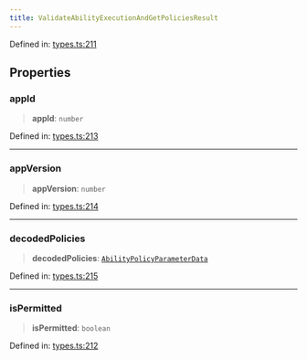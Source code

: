 ```yaml
---
title: ValidateAbilityExecutionAndGetPoliciesResult
---
```


Defined in: [types.ts:211](https://github.com/LIT-Protocol/Vincent/blob/1c902a7c278246adaf4479901c6e2d38e00321e5/packages/libs/contracts-sdk/src/types.ts#L211)

## Properties

### appId

> **appId**: `number`

Defined in: [types.ts:213](https://github.com/LIT-Protocol/Vincent/blob/1c902a7c278246adaf4479901c6e2d38e00321e5/packages/libs/contracts-sdk/src/types.ts#L213)

***

### appVersion

> **appVersion**: `number`

Defined in: [types.ts:214](https://github.com/LIT-Protocol/Vincent/blob/1c902a7c278246adaf4479901c6e2d38e00321e5/packages/libs/contracts-sdk/src/types.ts#L214)

***

### decodedPolicies

> **decodedPolicies**: [`AbilityPolicyParameterData`](./AbilityPolicyParameterData)

Defined in: [types.ts:215](https://github.com/LIT-Protocol/Vincent/blob/1c902a7c278246adaf4479901c6e2d38e00321e5/packages/libs/contracts-sdk/src/types.ts#L215)

***

### isPermitted

> **isPermitted**: `boolean`

Defined in: [types.ts:212](https://github.com/LIT-Protocol/Vincent/blob/1c902a7c278246adaf4479901c6e2d38e00321e5/packages/libs/contracts-sdk/src/types.ts#L212)
